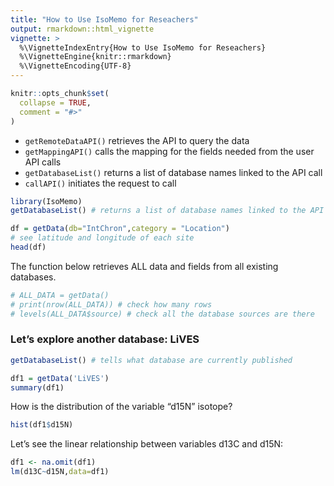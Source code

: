 ```yaml
---
title: "How to Use IsoMemo for Reseachers"
output: rmarkdown::html_vignette
vignette: >
  %\VignetteIndexEntry{How to Use IsoMemo for Reseachers}
  %\VignetteEngine{knitr::rmarkdown}
  %\VignetteEncoding{UTF-8}
---
```


```r
knitr::opts_chunk$set(
  collapse = TRUE,
  comment = "#>"
)
```
- `getRemoteDataAPI()` retrieves the API to query the data
- `getMappingAPI()` calls the mapping for the fields needed from the user API calls
- `getDatabaseList()` returns a list of database names linked to the API call
- `callAPI()` initiates the request to call 
```r
library(IsoMemo)
getDatabaseList() # returns a list of database names linked to the API call
```

```r
df = getData(db="IntChron",category = "Location")
# see latitude and longitude of each site
head(df)
```
The function below retrieves ALL data and fields from all existing databases.
```r
# ALL_DATA = getData()
# print(nrow(ALL_DATA)) # check how many rows
# levels(ALL_DATA$source) # check all the database sources are there
```


### Let's explore another database: LiVES
```r
getDatabaseList() # tells what database are currently published

df1 = getData('LiVES')
summary(df1)
```


How is the distribution of the variable "d15N" isotope?
```r
hist(df1$d15N)
```


Let's see the linear relationship between variables d13C and d15N:
```r
df1 <- na.omit(df1)
lm(d13C~d15N,data=df1)

```
